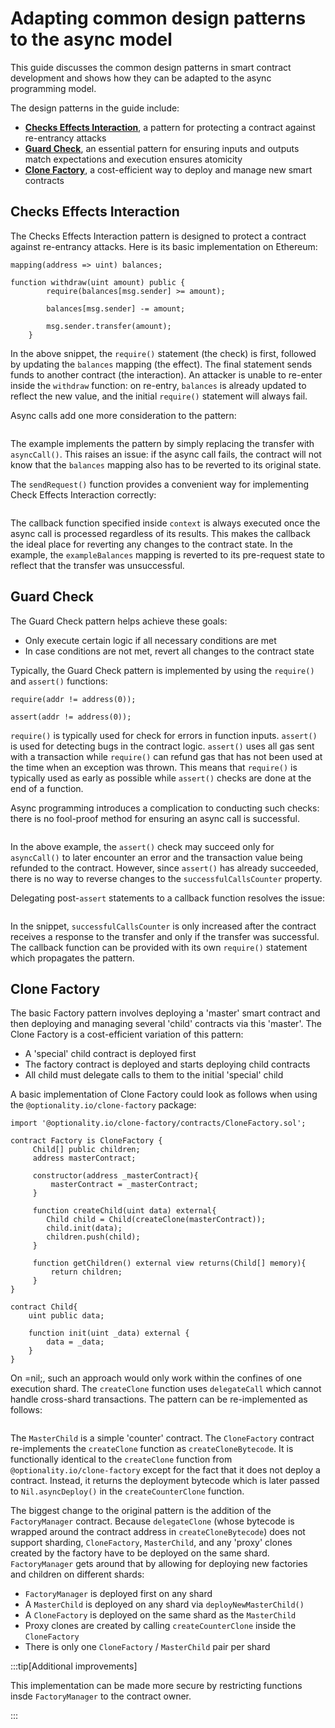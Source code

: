 # Adapting common design patterns to the async model

This guide discusses the common design patterns in smart contract development and shows how they can be adapted to the async programming model. 

The design patterns in the guide include:

* [**Checks Effects Interaction**](https://fravoll.github.io/solidity-patterns/checks_effects_interactions.html), a pattern for protecting a contract against re-entrancy attacks
* [**Guard Check**](https://fravoll.github.io/solidity-patterns/guard_check.html), an essential pattern for ensuring inputs and outputs match expectations and execution ensures atomicity
* [**Clone Factory**](https://eips.ethereum.org/EIPS/eip-1167), a cost-efficient way to deploy and manage new smart contracts

## Checks Effects Interaction

The Checks Effects Interaction pattern is designed to protect a contract against re-entrancy attacks. Here is its basic implementation on Ethereum:

```solidity showLineNumbers
mapping(address => uint) balances;

function withdraw(uint amount) public {
        require(balances[msg.sender] >= amount);

        balances[msg.sender] -= amount;

        msg.sender.transfer(amount);
    }
```

In the above snippet, the `require()` statement (the check) is first, followed by updating the `balances` mapping (the effect). The final statement sends funds to another contract (the interaction). An attacker is unable to re-enter inside the `withdraw` function: on re-entry, `balances` is already updated to reflect the new value, and the initial `require()` statement will always fail.

Async calls add one more consideration to the pattern:

```solidity showLineNumbers file=../../tests/CheckEffectsInteraction.sol start=startBadCheckEffectsInteraction end=endBadCheckEffectsInteraction
```

The example implements the pattern by simply replacing the transfer with `asyncCall()`. This raises an issue: if the async call fails, the contract will not know that the `balances` mapping also has to be reverted to its original state.

The `sendRequest()` function provides a convenient way for implementing Check Effects Interaction correctly:

```solidity showLineNumbers file=../../tests/CheckEffectsInteraction.sol start=startGoodCheckEffectsInteraction end=endGoodCheckEffectsInteraction
```

The callback function specified inside `context` is always executed once the async call is processed regardless of its results. This makes the callback the ideal place for reverting any changes to the contract state. In the example, the `exampleBalances` mapping is reverted to its pre-request state to reflect that the transfer was unsuccessful.

## Guard Check

The Guard Check pattern helps achieve these goals:

* Only execute certain logic if all necessary conditions are met
* In case conditions are not met, revert all changes to the contract state 

Typically, the Guard Check pattern is implemented by using the `require()` and `assert()` functions:

```solidity showLineNumbers
require(addr != address(0));

assert(addr != address(0));      
```

`require()` is typically used for check for errors in function inputs. `assert()` is used for detecting bugs in the contract logic. `assert()` uses all gas sent with a transaction while `require()` can refund gas that has not been used at the time when an exception was thrown. This means that `require()` is typically used as early as possible while `assert()` checks are done at the end of a function. 

Async programming introduces a complication to conducting such checks: there is no fool-proof method for ensuring an async call is successful.

```solidity showLineNumbers file=../../tests/GuardCheck.sol start=startBadGuardCheck end=endBadGuardCheck
```

In the above example, the `assert()` check may succeed only for `asyncCall()` to later encounter an error and the transaction value being refunded to the contract. However, since `assert()` has already succeeded, there is no way to reverse changes to the `successfulCallsCounter` property.

Delegating post-`assert` statements to a callback function resolves the issue:

```solidity showLineNumbers file=../../tests/GuardCheck.sol start=startGoodGuardCheck end=endGoodGuardCheck
```

In the snippet, `successfulCallsCounter` is only increased after the contract receives a response to the transfer and only if the transfer was successful. The callback function can be provided with its own `require()` statement which propagates the pattern.

## Clone Factory

The basic Factory pattern involves deploying a 'master' smart contract and then deploying and managing several 'child' contracts via this 'master'. The Clone Factory is a cost-efficient variation of this pattern:

* A 'special' child contract is deployed first
* The factory contract is deployed and starts deploying child contracts
* All child must delegate calls to them to the initial 'special' child

A basic implementation of Clone Factory could look as follows when using the `@optionality.io/clone-factory` package:

```solidity showLineNumbers
import '@optionality.io/clone-factory/contracts/CloneFactory.sol';

contract Factory is CloneFactory {
     Child[] public children;
     address masterContract;

     constructor(address _masterContract){
         masterContract = _masterContract;
     }

     function createChild(uint data) external{
        Child child = Child(createClone(masterContract));
        child.init(data);
        children.push(child);
     }

     function getChildren() external view returns(Child[] memory){
         return children;
     }
}

contract Child{
    uint public data;
    
    function init(uint _data) external {
        data = _data;
    }
}
```

On =nil;, such an approach would only work within the confines of one execution shard. The `createClone` function uses `delegateCall` which cannot handle cross-shard transactions. The pattern can be re-implemented as follows:

```solidity showLineNumbers file=../../tests/CloneFactory.sol start=startContract end=endContract
```

The `MasterChild` is a simple 'counter' contract. The `CloneFactory` contract re-implements the `createClone` function as `createCloneBytecode`. It is functionally identical to the `createClone` function from `@optionality.io/clone-factory` except for the fact that it does not deploy a contract. Instead, it returns the deployment bytecode which is later passed to `Nil.asyncDeploy()` in the `createCounterClone` function.

The biggest change to the original pattern is the addition of the `FactoryManager` contract. Because `delegateClone` (whose bytecode is wrapped around the contract address in `createCloneBytecode`) does not support sharding, `CloneFactory`, `MasterChild`, and any 'proxy' clones created by the factory have to be deployed on the same shard. `FactoryManager` gets around that by allowing for deploying new factories and children on different shards:

* `FactoryManager` is deployed first on any shard
* A `MasterChild` is deployed on any shard via `deployNewMasterChild()`
* A `CloneFactory` is deployed on the same shard as the `MasterChild`
* Proxy clones are created by calling `createCounterClone` inside the `CloneFactory`
* There is only one `CloneFactory` / `MasterChild` pair per shard

:::tip[Additional improvements]

This implementation can be made more secure by restricting functions insde `FactoryManager` to the contract owner.

:::
